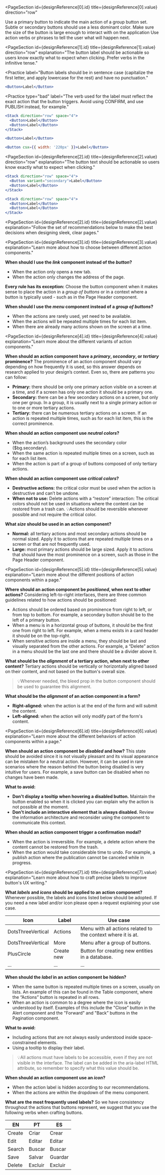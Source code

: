 
<PageSection
id={designReference[0].id}
title={designReference[0].value}
direction="row"
>

<OrderedList>
  <OrderedListItem>
    Use a primary button to indicate the main action of a group button set.
  </OrderedListItem>
  <OrderedListItem>
    Subtle or secondary buttons should use a less dominant color.
  </OrderedListItem>
  <OrderedListItem>
    Make sure the size of the button is large enough to interact with on the
    application
  </OrderedListItem>
  <OrderedListItem>
    Use action verbs or phrases to tell the user what will happen next.
  </OrderedListItem>
</OrderedList>

</PageSection>

<PageSection
  id={designReference[1].id}
  title={designReference[1].value}
  direction="row"
  explanation="The button label should be actionable so users know exactly what
  to expect when clicking. Prefer verbs in the infinitive tense."
>

<BestPractices>

<Practice
  label="Button labels should be in sentence case (capitalize the first letter,
  and apply lowercase for the rest) and have no punctuation."
>

```jsx live previewOnly layout=grid columnsCount=1 rowsCount=1
<Button>Label</Button>
```

</Practice>

<Practice
  type="bad"
  label="The verb used for the label must reflect the exact action that
  the button triggers. Avoid using CONFIRM, and use PUBLISH instead, for example."
>

```jsx live previewOnly layout=grid columnsCount=1 rowsCount=1
<Stack direction="row" space="4">
  <Button>Label</Button>
  <Button>Label</Button>
</Stack>
```

</Practice>

</BestPractices>

<BestPractices>

<Practice label="Avoid using more than 3 words for button labels. Make it straight-forward.">

```jsx live previewOnly layout=grid columnsCount=1 rowsCount=1
<Button>Label</Button>
```

</Practice>

<Practice type="bad" label="For maximum legibility, a text label should remain on a single line. Think of another label if you can’t do it.">

```jsx live previewOnly layout=grid columnsCount=1 rowsCount=1
<Button csx={{ width: '220px' }}>Label</Button>
```

</Practice>

</BestPractices>

</PageSection>

<PageSection
  id={designReference[2].id}
  title={designReference[2].value}
  direction="row"
  explanation="The button text should be actionable so users know exactly what to expect when clicking."
>

<BestPractices>

<Practice label="When using multiple buttons, you can place an outlined primary button next to
a primary button.">

```jsx live previewOnly layout=grid columnsCount=1 rowsCount=1
<Stack direction="row" space="4">
  <Button variant="secondary">Label</Button>
  <Button>Label</Button>
</Stack>
```

</Practice>

<Practice type="bad" label="Avoid using two primary buttons next to each other. We recommend adding only
one primary button per page/modal.
">

```jsx live previewOnly layout=grid columnsCount=1 rowsCount=1
<Stack direction="row" space="4">
  <Button>Label</Button>
  <Button>Label</Button>
</Stack>
```

</Practice>

</BestPractices>

</PageSection>

<PageSection
  id={designReference[2].id}
  title={designReference[2].value}
  explanation="Follow the set of recommendations below to make the best decisions when designing sleek, clear pages."
>

</PageSection>

<PageSection
  id={designReference[3].id}
  title={designReference[3].value}
  explanation="Learn more about how to choose between different action components."
>

**When should I use the _link_ component instead of the _button_?**

- When the action only opens a new tab.
- When the action only changes the address of the page.

**Every rule has its exception:**
Choose the button component when it makes sense to place the action in a _group of buttons_ or in a context where a button is typically used - such as in the Page Header component.

**When should I use the _menu_ component instead of a _group of buttons_?**

- When the actions are rarely used, yet need to be available.
- When the actions will be repeated multiple times for each list item.
- When there are already many actions shown on the screen at a time.

</PageSection>

<PageSection
  id={designReference[4].id}
  title={designReference[4].value}
  explanation="Learn more about the different variants of action components."
>

**When should an action component have a _primary_, _secondary_, or _tertiary_ prominence?**
The prominence of an action component should vary depending on how frequently it is used, so this answer depends on research applied to your design’s context. Even so, there are patterns you can follow:

- **Primary:** there should be only one primary action visible on a screen at a time, and if a screen has only one action it should be a primary one.
- **Secondary:** there can be a few secondary actions on a screen, but only one per group. In a group, it is usually next to a single primary action or to one or more tertiary actions.
- **Tertiary:** there can be numerous tertiary actions on a screen. If an action is repeated multiple times, such as for each list item, this is the correct prominence.

**When should an action component use _neutral colors_?**

- When the action’s background uses the secondary color ($bg.secondary).
- When the same action is repeated multiple times on a screen, such as for each list item.
- When the action is part of a group of buttons composed of only tertiary actions.

**When should an action component use _critical colors_?**

- **Destructive actions:** the critical color must be used when the action is destructive and can’t be undone.
- **When not to use:** Delete actions with a “restore” interaction: The critical colors should not be used in situations where the content can be restored from a trash can.
  💡Actions should be reversible whenever possible and not require the critical color.

**What _size_ should be used in an action component?**

- **Normal:** all tertiary actions and most secondary actions should be normal sized. Apply it to actions that are repeated multiple times on a screen or that are not frequently used.
- **Large:** most primary actions should be large sized. Apply it to actions that should have the most prominence on a screen, such as those in the Page Header component.

</PageSection>

<PageSection
  id={designReference[5].id}
  title={designReference[5].value}
  explanation="Learn more about the different positions of action components within a page."
>

**Where should an action component be _positioned_, when next to other actions?**
Considering left-to-right interfaces, there are three common guidelines related to how actions should be positioned:

- Actions should be ordered based on prominence from right to left, or from top to bottom.
  For example, a secondary button should be to the left of a primary button.
- When a menu is in a horizontal group of buttons, it should be the first one from right to left.
  For example, when a menu exists in a card header it should be on the top-right.
- When sensitive actions are inside a menu, they should be last and visually separated from the other actions.
  For example, a “Delete” action in a menu should be the last one and there should be a divider above it.

**What should be the _alignment_ of a tertiary action, when next to other content?**
Tertiary actions should be vertically or horizontally aligned based on their content, and not based on the button's overall size.

> 💡Whenever needed, the bleed prop in the button component should be used to guarantee this alignment.

**What should be the _alignment_ of an action component in a form?**

- **Right-aligned:** when the action is at the end of the form and will submit the content.
- **Left-aligned:** when the action will only modify part of the form's content.

</PageSection>

<PageSection
  id={designReference[6].id}
  title={designReference[6].value}
  explanation="Learn more about the different behaviors of action components within a page."
>

**When should an action component be _disabled_ and how?**
This state should be avoided since it is not visually pleasant and its visual appearance can be mistaken for a neutral action. However, it can be used in rare scenarios where the reason behind the button being disabled is very intuitive for users.
For example, a save button can be disabled when no changes have been made.

**What to avoid:**

- **Don't display a tooltip when hovering a disabled button.** Maintain the button enabled so when it is clicked you can explain why the action is not possible at the moment.
- **Don't include an interactive element that is always disabled.** Review the information architecture and reconsider using the component to communicate this context.

**When should an action component trigger a confirmation modal?**

- When the action is irreversible. For example, a delete action where the content cannot be restored from the trash.
- When the action would take considerable time to undo. For example, a publish action where the publication cannot be canceled while in progress.

</PageSection>

<PageSection
  id={designReference[7].id}
  title={designReference[7].value}
  explanation="Learn more about how to craft precise labels to improve button's UX writing."
>

**What _labels_ and _icons_ should be applied to an action component?**
Whenever possible, the labels and icons listed below should be adopted. If you need a new label and/or icon please open a request explaining your use case.

| Icon              | Label      | Use case                                                     |
| ----------------- | ---------- | ------------------------------------------------------------ |
| DotsThreeVertical | Actions    | Menu with all actions related to the context where it is at. |
| DotsThreeVertical | More       | Menu after a group of buttons.                               |
| PlusCircle        | Create new | Button for creating new entities in a database.              |
| ...               | ...        | ...                                                          |

**When should the _label_ in an action component be hidden?**

- When the same button is repeated multiple times on a screen, usually on lists. An example of this can be found in the Table component, where the “Actions” button is repeated in all rows.
- When an action is common to a degree where the icon is easily understood by itself. Examples of this include the "Close” button in the Alert component and the "Forward" and "Back” buttons in the Pagination component.

**What to avoid:**

- Including actions that are not always easily understood inside space-constrained elements.
- Using a tooltip to display their label.

> 💡All actions must have labels to be accessible, even if they are not visible in the interface. The label can be added in the aria-label HTML attribute, so remember to specify what this value should be.

**When should an action component use an _icon_?**

- When the action label is hidden according to our recommendations.
- When the actions are within the dropdown of the menu component.

**What are the most frequently used labels?**
So we have consistency throughout the actions that buttons represent, we suggest that you use the following verbs when crafting buttons.

| EN     | PT      | ES      |
| ------ | ------- | ------- |
| Create | Criar   | Crear   |
| Edit   | Editar  | Editar  |
| Search | Buscar  | Buscar  |
| Save   | Salvar  | Guardar |
| Delete | Excluir | Excluir |

</PageSection>
